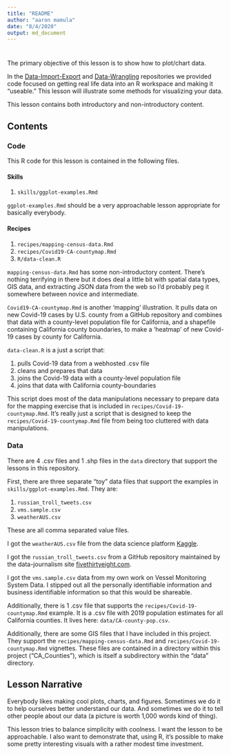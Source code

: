 ```yaml
---
title: "README"
author: "aaron mamula"
date: "8/4/2020"
output: md_document
---
```


# {.tabset .tabset-fade .tabset-pills}

The primary objective of this lesson is to show how to plot/chart data. 

In the [Data-Import-Export](https://github.com/aaronmams/rHD-Data-Import-Export) and [Data-Wrangling](https://github.com/aaronmams/rHD-Data-Wrangling) repositories we provided code focused on getting real life data into an R workspace and making it "useable." This lesson will illustrate some methods for visualizing your data.

This lesson contains both introductory and non-introductory content. 

## Contents {.tabset}

### Code 

This R code for this lesson is contained in the following files.

#### Skills

1. ```skills/ggplot-examples.Rmd```

```ggplot-examples.Rmd``` should be a very approachable lesson appropriate for basically everybody. 

#### Recipes

1. ```recipes/mapping-census-data.Rmd```
2. ```recipes/Covid19-CA-countymap.Rmd```
3. ```R/data-clean.R```

```mapping-census-data.Rmd``` has some non-introductory content. There's nothing terrifying in there but it does deal a little bit with spatial data types, GIS data, and extracting JSON data from the web so I'd probably peg it somewhere between novice and intermediate.

```Covid19-CA-countymap.Rmd``` is another 'mapping' illustration. It pulls data on new Covid-19 cases by U.S. county from a GitHub repository and combines that data with a county-level population file for California, and a shapefile containing California county boundaries, to make a 'heatmap' of new Covid-19 cases by county for California.

```data-clean.R``` is a just a script that:

1. pulls Covid-19 data from a webhosted .csv file
2. cleans and prepares that data
3. joins the Covid-19 data with a county-level population file
4. joins that data with California county-boundaries 

This script does most of the data manipulations necessary to prepare data for the mapping exercise that is included in ```recipes/Covid-19-countymap.Rmd```. It's really just a script that is designed to keep the ```recipes/Covid-19-countymap.Rmd``` file from being too cluttered with data manipulations.

### Data

There are 4 .csv files and 1 .shp files in the ```data``` directory that support the lessons in this repository.

First, there are three separate "toy" data files that support the examples in ```skills/ggplot-examples.Rmd```. They are:

1. ```russian_troll_tweets.csv```
2. ```vms.sample.csv```
3. ```weatherAUS.csv```

These are all comma separated value files. 

I got the ```weatherAUS.csv``` file from the data science platform [Kaggle](https://www.kaggle.com/).

I got the ```russian_troll_tweets.csv``` from a GitHub repository maintained by the data-journalism site [fivethirtyeight.com](https://fivethirtyeight.com/).

I got the ```vms.sample.csv``` data from my own work on Vessel Monitoring System Data. I stipped out all the personally identifiable information and business identifiable information so that this would be shareable.

Additionally, there is 1 .csv file that supports the ```recipes/Covid-19-countymap.Rmd``` example. It is a .csv file with 2019 population estimates for all California counties. It lives here: ```data/CA-county-pop.csv```.

Additionally, there are some GIS files that I have included in this project. They support the ```recipes/mapping-census-data.Rmd``` and ```recipes/Covid-19-countymap.Rmd``` vignettes. These files are contained in a directory within this project ("CA_Counties"), which is itself a subdirectory within the "data" directory. 

## Lesson Narrative

Everybody likes making cool plots, charts, and figures. Sometimes we do it to help ourselves better understand our data. And sometimes we do it to tell other people about our data (a picture is worth 1,000 words kind of thing).

This lesson tries to balance simplicity with coolness. I want the lesson to be approachable. I also want to demonstrate that, using R, it's possible to make some pretty interesting visuals with a rather modest time investment.



